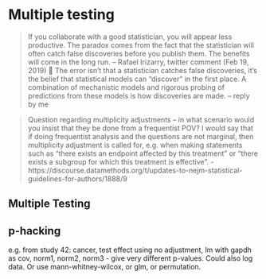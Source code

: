 # Multiple testing

>If you collaborate with a good statistician, you will appear less productive. The paradox comes from the fact that the statistician will often catch false discoveries before you publish them. The benefits will come in the long run. -- Rafael Irizarry, twitter comment (Feb 19, 2019)

>The error isn't that a statistician catches false discoveries, it's the belief that statistical models can "discover" in the first place. A combination of mechanistic models and rigorous probing of predictions from these models is how discoveries are made. -- reply by me

> Question regarding multiplicity adjustments – in what scenario would you insist that they be done from a frequentist POV? I would say that if doing frequentist analysis and the questions are not marginal, then multiplicity adjustment is called for, e.g. when making statements such as “there exists an endpoint affected by this treatment” or “there exists a subgroup for which this treatment is effective”. - https://discourse.datamethods.org/t/updates-to-nejm-statistical-guidelines-for-authors/1888/9

## Multiple Testing

## p-hacking

e.g. from study 42: cancer, test effect using no adjustment, lm with gapdh as cov, norm1, norm2, norm3 - give very different p-values. Could also log data. Or use mann-whitney-wilcox, or glm, or permutation.


